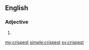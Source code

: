 ==English==

===Adjective===
{{head|en|adjective superlative form}}

# {{en-superlative of|crisp}}

[[my:crispest]]
[[simple:crispest]]
[[sv:crispest]]